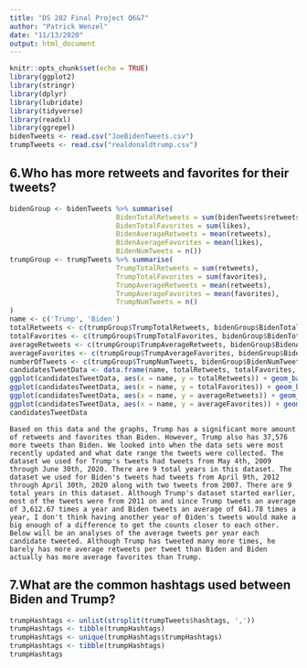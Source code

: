 ```yaml
---
title: "DS 202 Final Project Q6&7"
author: "Patrick Wenzel"
date: "11/13/2020"
output: html_document
---
```


```r
knitr::opts_chunk$set(echo = TRUE)
library(ggplot2)
library(stringr)
library(dplyr)
library(lubridate)
library(tidyverse)
library(readxl)
library(ggrepel)
bidenTweets <- read.csv("JoeBidenTweets.csv")
trumpTweets <- read.csv("realdonaldtrump.csv")
```

## 6.Who has more retweets and favorites for their tweets?
```r
bidenGroup <- bidenTweets %>% summarise(
                          BidenTotalRetweets = sum(bidenTweets$retweets),
                          BidenTotalFavorites = sum(likes),
                          BidenAverageRetweets = mean(retweets),
                          BidenAverageFavorites = mean(likes),
                          BidenNumTweets = n())
trumpGroup <- trumpTweets %>% summarise(
                          TrumpTotalRetweets = sum(retweets),
                          TrumpTotalFavorites = sum(favorites),
                          TrumpAverageRetweets = mean(retweets),
                          TrumpAverageFavorites = mean(favorites),
                          TrumpNumTweets = n()
)
name <- c('Trump', 'Biden')
totalRetweets <- c(trumpGroup$TrumpTotalRetweets, bidenGroup$BidenTotalRetweets)
totalFavorites <- c(trumpGroup$TrumpTotalFavorites, bidenGroup$BidenTotalFavorites)
averageRetweets <- c(trumpGroup$TrumpAverageRetweets, bidenGroup$BidenAverageRetweets)
averageFavorites <- c(trumpGroup$TrumpAverageFavorites, bidenGroup$BidenAverageFavorites)
numberOfTweets <- c(trumpGroup$TrumpNumTweets, bidenGroup$BidenNumTweets)
candidatesTweetData <- data.frame(name, totalRetweets, totalFavorites, averageRetweets, averageFavorites, numberOfTweets)
ggplot(candidatesTweetData, aes(x = name, y = totalRetweets)) + geom_bar(stat="identity") + ggtitle('Total Number of Retweets per Candidate') + xlab('Candidate') + ylab('Total Number of Retweets')
ggplot(candidatesTweetData, aes(x = name, y = totalFavorites)) + geom_bar(stat="identity") + ggtitle('Total Number of Favorites per Candidate') + xlab('Candidate') + ylab('Total Number of Favorites')
ggplot(candidatesTweetData, aes(x = name, y = averageRetweets)) + geom_bar(stat="identity") + ggtitle('Average Number of Retweets per Candidate') + xlab('Candidate') + ylab('Average Number of Retweets')
ggplot(candidatesTweetData, aes(x = name, y = averageFavorites)) + geom_bar(stat="identity") + ggtitle('Average Number of Retweets per Candidate') + xlab('Candidate') + ylab('Average Number of Favorites')
candidatesTweetData
```

    Based on this data and the graphs, Trump has a significant more amount of retweets and favorites than Biden. However, Trump also has 37,576 more tweets than Biden. We looked into when the data sets were most recently updated and what date range the tweets were collected. The dataset we used for Trump's tweets had tweets from May 4th, 2009 through June 30th, 2020. There are 9 total years in this dataset. The dataset we used for Biden's tweets had tweets from April 9th, 2012 through April 30th, 2020 along with two tweets from 2007. There are 9 total years in this dataset. Although Trump's dataset started earlier, most of the tweets were from 2011 on and since Trump tweets an average of 3,612.67 times a year and Biden tweets an average of 641.78 times a year, I don't think having another year of Biden's tweets would make a big enough of a difference to get the counts closer to each other. Below will be an analyses of the average tweets per year each candidate tweeted. Although Trump has tweeted many more times, he barely has more average retweets per tweet than Biden and Biden actually has more average favorites than Trump.

## 7.What are the common hashtags used between Biden and Trump?

```r
trumpHashtags <- unlist(strsplit(trumpTweets$hashtags, ','))
trumpHashtags <- tibble(trumpHashtags)
trumpHashtags <- unique(trumpHashtags$trumpHashtags)
trumpHashtags <- tibble(trumpHashtags)
trumpHashtags
```







